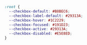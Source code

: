 ```css
:root {
  --checkbox-default: #B8BEC6;
  --checkbox-label-default: #29313A;
  --checkbox-hover: #1C2229;
  --checkbox-focused: #191D23;
  --checkbox-active: #29313A;
  --checkbox-disabled: #E5E8ED;
}
```